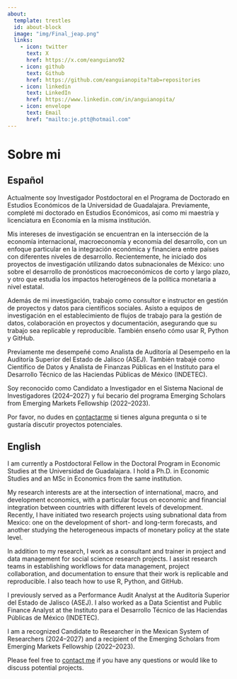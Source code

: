```yaml
---
about:
  template: trestles
  id: about-block
  image: "img/Final_jeap.png"
  links:
    - icon: twitter
      text: X
      href: https://x.com/eanguiano92
    - icon: github
      text: Github
      href: https://github.com/eanguianopita?tab=repositories
    - icon: linkedin
      text: LinkedIn
      href: https://www.linkedin.com/in/anguianopita/
    - icon: envelope
      text: Email
      href: "mailto:je.ptt@hotmail.com"  
---
```


::: {#about-block}
:::

# Sobre mi

## Español 

Actualmente soy Investigador Postdoctoral en el Programa de Doctorado en Estudios Económicos de la Universidad de Guadalajara. Previamente, completé mi doctorado en Estudios Económicos, así como mi maestría y licenciatura en Economía en la misma institución.

Mis intereses de investigación se encuentran en la intersección de la economía internacional, macroeconomía y economía del desarrollo, con un enfoque particular en la integración económica y financiera entre países con diferentes niveles de desarrollo. Recientemente, he iniciado dos proyectos de investigación utilizando datos subnacionales de México: uno sobre el desarrollo de pronósticos macroeconómicos de corto y largo plazo, y otro que estudia los impactos heterogéneos de la política monetaria a nivel estatal.

Además de mi investigación, trabajo como consultor e instructor en gestión de proyectos y datos para científicos sociales. Asisto a equipos de investigación en el establecimiento de flujos de trabajo para la gestión de datos, colaboración en proyectos y documentación, asegurando que su trabajo sea replicable y reproducible. También enseño cómo usar R, Python y GitHub.

Previamente me desempeñé como Analista de Auditoría al Desempeño en la Auditoría Superior del Estado de Jalisco (ASEJ). También trabajé como Científico de Datos y Analista de Finanzas Públicas en el Instituto para el Desarrollo Técnico de las Haciendas Públicas de México (INDETEC).

Soy reconocido como Candidato a Investigador en el Sistema Nacional de Investigadores (2024–2027) y fui becario del programa Emerging Scholars from Emerging Markets Fellowship (2022–2023).

Por favor, no dudes en [contactarme](mailto:javier.anguiano@cucea.udg.mx) si tienes alguna pregunta o si te gustaría discutir proyectos potenciales.


## English
I am currently a Postdoctoral Fellow in the Doctoral Program in Economic Studies at the Universidad de Guadalajara. I hold a Ph.D. in Economic Studies and an MSc in Economics from the same institution.

My research interests are at the intersection of international, macro, and development economics, with a particular focus on economic and financial integration between countries with different levels of development. Recently, I have initiated two research projects using subnational data from Mexico: one on the development of short- and long-term forecasts, and another studying the heterogeneous impacts of monetary policy at the state level.

In addition to my research, I work as a consultant and trainer in project and data management for social science research projects. I assist research teams in establishing workflows for data management, project collaboration, and documentation to ensure that their work is replicable and reproducible. I also teach how to use R, Python, and GitHub.

I previously served as a Performance Audit Analyst at the Auditoría Superior del Estado de Jalisco (ASEJ). I also worked as a Data Scientist and Public Finance Analyst at the Instituto para el Desarrollo Técnico de las Haciendas Públicas de México (INDETEC).

I am a recognized Candidate to Researcher in the Mexican System of Researchers (2024–2027) and a recipient of the Emerging Scholars from Emerging Markets Fellowship (2022–2023).

Please feel free to [contact me](mailto:javier.anguiano@cucea.udg.mx) if you have any questions or would like to discuss potential projects.


